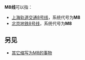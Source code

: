 {{线路名消歧义}}
'''M8线'''可以指：
* [[上海轨道交通8号线|上海轨道交通8号线]]，系统代号为'''M8'''
* [[北京地铁8号线|北京地铁8号线]]，系统代号为'''M8'''

==另见==

* [[M8|其它缩写为M8的事物]]
{{disambig|cat=三字路线名消歧义}}